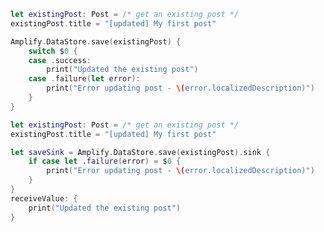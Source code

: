 <BlockSwitcher>

<CodeBlock name="Listener (iOS 11+)">

```swift
let existingPost: Post = /* get an existing post */
existingPost.title = "[updated] My first post"

Amplify.DataStore.save(existingPost) {
    switch $0 {
    case .success:
        print("Updated the existing post")
    case .failure(let error):
        print("Error updating post - \(error.localizedDescription)")
    }
}
```

</CodeBlock>

<CodeBlock name="Combine (iOS 13+)">

```swift
let existingPost: Post = /* get an existing post */
existingPost.title = "[updated] My first post"

let saveSink = Amplify.DataStore.save(existingPost).sink {
    if case let .failure(error) = $0 {
        print("Error updating post - \(error.localizedDescription)")
    }
}
receiveValue: {
    print("Updated the existing post")
}
```

</CodeBlock>

</BlockSwitcher>
